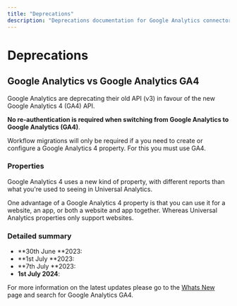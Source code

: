 ```yaml
---
title: "Deprecations"
description: "Deprecations documentation for Google Analytics connector"
---
```


# Deprecations

## Google Analytics vs Google Analytics GA4 

Google Analytics are deprecating their old API (v3) in favour of the new Google Analytics 4 (GA4) API.

**No re-authentication is required when switching from Google Analytics to Google Analytics (GA4)**.

Workflow migrations will only be required if a you need to create or configure a Google Analytics 4 property. For this you must use GA4.

### Properties

Google Analytics 4 uses a new kind of property, with different reports than what you're used to seeing in Universal Analytics. 

One advantage of a Google Analytics 4 property is that you can use it for a website, an app, or both a website and app together. Whereas Universal Analytics properties only support websites. 

### Detailed summary

- **30th June **2023: 
- **1st July **2023:
- **7th July **2023: 
- **1st July 2024**: 

For more information on the latest updates please go to the [Whats New](  https://tray.io/documentation/releases/) page and search for Google Analytics GA4.
